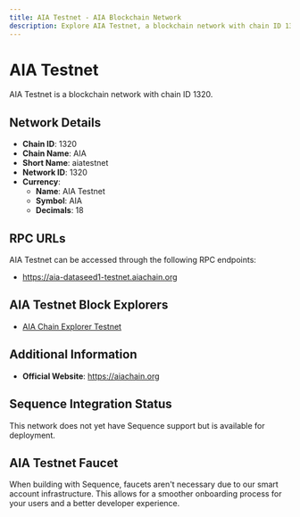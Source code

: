 ```yaml
--- 
title: AIA Testnet - AIA Blockchain Network
description: Explore AIA Testnet, a blockchain network with chain ID 1320. Learn about its native currency, AIA Testnet, and how to interact with the network.
---
```


# AIA Testnet

AIA Testnet is a blockchain network with chain ID 1320.

## Network Details

- **Chain ID**: 1320
- **Chain Name**: AIA
- **Short Name**: aiatestnet
- **Network ID**: 1320
- **Currency**: 
  - **Name**: AIA Testnet
  - **Symbol**: AIA
  - **Decimals**: 18

## RPC URLs

AIA Testnet can be accessed through the following RPC endpoints:

- https://aia-dataseed1-testnet.aiachain.org

## AIA Testnet Block Explorers

- [AIA Chain Explorer Testnet](https://testnet.aiascan.com)

## Additional Information

- **Official Website**: https://aiachain.org

## Sequence Integration Status

This network does not yet have Sequence support but is available for deployment.

## AIA Testnet Faucet

When building with Sequence, faucets aren't necessary due to our smart account infrastructure. This allows for a smoother onboarding process for your users and a better developer experience.
